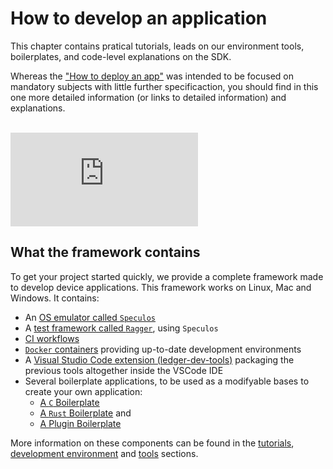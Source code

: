 
# How to develop an application

This chapter contains pratical tutorials, leads on our environment tools, boilerplates, and code-level explanations on
the SDK.

Whereas the ["How to deploy an app"](./deliver) was intended to be focused on mandatory subjects with little
further specificaction, you should find in this one more detailed information (or links to detailed information) and
explanations.

<Cards>

  <Card
    title="Tutorials"
    href="./develop/tutorials"
  />
  <Card
    title="Tools"
    href="./develop/tools"
  />
  <Card
    title="SDK"
    href="develop/sdk"
  />
</Cards>

<br/>

<div style={{width: "100%"}} className="center">
  <div style={{position: "relative", paddingBottom: "56.25%", paddingTop: 0, height: "1000px"}}>
    <iframe title="Live App Structure" frameBorder="0" style={{position: "absolute", top: 0, left: 0, width: "100%", height: "100%"}} src="https://view.genial.ly/65b90cfa27f8c20013b9a5d4" type="text/html" allowscriptaccess="always" allowFullScreen={true} scrolling="yes" allownetworking="all"></iframe>
  </div>
</div>

## What the framework contains

To get your project started quickly, we provide a complete framework made to develop device applications. This framework works on Linux, Mac and Windows. It contains:

- An [OS emulator called `Speculos`](https://github.com/LedgerHQ/speculos)
- A [test framework called `Ragger`](https://github.com/LedgerHQ/ragger), using `Speculos`
- [CI workflows](https://github.com/LedgerHQ/ledger-app-workflows/)
- [`Docker` containers](https://github.com/LedgerHQ/ledger-app-builder/) providing up-to-date development environments
- A [Visual Studio Code extension (ledger-dev-tools)](https://marketplace.visualstudio.com/items?itemName=LedgerHQ.ledger-dev-tools)
  packaging the previous tools altogether inside the VSCode IDE
- Several boilerplate applications, to be used as a modifyable bases to create your own application:
  - [A `C` Boilerplate](https://github.com/LedgerHQ/app-boilerplate)
  - [A `Rust` Boilerplate](https://github.com/LedgerHQ/app-boilerplate-rust) and
  - [A Plugin Boilerplate](https://github.com/LedgerHQ/app-plugin-boilerplate)

More information on these components can be found in the [tutorials](./tutorials), [development environment](./tutorials)
and [tools](./tools) sections.

